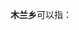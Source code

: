 '''木兰乡'''可以指：
{{PRC admin/disambig|36/07/35/200/000|42/01/16/201/000|51/13/81/215/000}}
{{disambig|cat=三字中国乡名消歧义}}